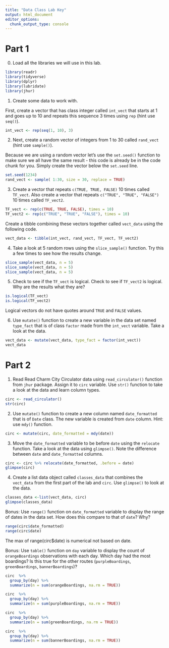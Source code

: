 ```yaml
---
title: "Data Class Lab Key"
output: html_document
editor_options: 
  chunk_output_type: console
---
```


# Part 1

0. Load all the libraries we will use in this lab. 

```r
library(readr)
library(tidyverse)
library(dplyr)
library(lubridate)
library(jhur)
```

1. Create some data to work with. 

First, create a vector that has class integer called `int_vect` that starts at 1 and goes up to 10 and repeats this sequence 3 times using `rep`  (hint use `seq()`).

```r
int_vect <- rep(seq(1, 10), 3)
```

2. Next, create a random vector of integers from 1 to 30 called `rand_vect` (hint use `sample()`).

Because we are using a random vector let's use the `set.seed()` function to make sure we all have the same result - this code is already be in the code chunk for you. Simply create the vector below the `set.seed` line.


```r
set.seed(1234)
rand_vect <- sample( 1:30, size = 30, replace = TRUE)
```

3. Create a vector that repeats `c(TRUE, TRUE, FALSE)` 10 times called `TF_vect`. Also create a vector that repeats `c("TRUE", "TRUE", "FALSE")` 10 times called `TF_vect2`.

```r
TF_vect <- rep(c(TRUE, TRUE, FALSE), times = 10)
TF_vect2 <- rep(c("TRUE", "TRUE", "FALSE"), times = 10)
```

Create a tibble combining these vectors together called `vect_data` using the following code.

```r
vect_data <- tibble(int_vect, rand_vect, TF_vect, TF_vect2)
```


4. Take a look at 5 random rows using the `slice_sample()` function. Try this a few times to see how the results change.
```r
slice_sample(vect_data, n = 5)
slice_sample(vect_data, n = 5)
slice_sample(vect_data, n = 5)
```

5. Check to see if the `TF_vect` is logical. Check to see if `TF_vect2` is logical. Why are the results what they are?
```r
is.logical(TF_vect)
is.logical(TF_vect2)
```

Logical vectors do not have quotes around `TRUE` and `FALSE` values.

6. Use `mutate()` function to create a new variable in the data set named `type_fact` that is of class `factor` made from the `int_vect` variable. Take a look at the data. 

```r
vect_data <- mutate(vect_data, type_fact = factor(int_vect))
vect_data
```



# Part 2

1. Read Read Charm City Circulator data using `read_circulator()` function from `jhur` package. Assign it to `circ` variable. Use `str()` function to take a look at the data and learn column types.

```r
circ <- read_circulator()
str(circ)
```

2. Use `mutate()` function to create a new column named `date_formatted` that is of `Date` class. The new variable is created from `date` column. Hint: use `mdy()` function.

```r
circ <- mutate(circ, date_formatted = mdy(date))
```

3. Move the `date_formatted` variable to be before `date` using the `relocate` function. Take a look at the data using `glimpse()`. Note the difference between `date` and `date_formatted` columns.  

```r
circ <- circ %>% relocate(date_formatted, .before = date)
glimpse(circ)
```

4. Create a list data object called `classes_data` that combines the `vect_data` from the first part of the lab and `circ`. Use `glimpse()` to look at the data.

```r
classes_data <-list(vect_data, circ)
glimpse(classes_data)
```

Bonus: Use `range()` function on `date_formatted` variable to display the range of dates in the data set. How does this compare to that of `date`? Why?

```r
range(circ$date_formatted)
range(circ$date)
```

The max of range(circ$date) is numerical not based on date.

Bonus: Use `table()` function on `day` variable to display the count of `orangeBoardings` observations with each day. Which day had the most boardings? Is this true for the other routes (`purpleBoardings`, `greenBoardings`, `bannerBoardings`)?

```r
circ  %>%
  group_by(day) %>% 
  summarize(n = sum(orangeBoardings, na.rm = TRUE))

circ  %>%
  group_by(day) %>% 
  summarize(n = sum(purpleBoardings, na.rm = TRUE))

circ  %>%
  group_by(day) %>% 
  summarize(n = sum(greenBoardings, na.rm = TRUE))

circ  %>%
  group_by(day) %>% 
  summarize(n = sum(bannerBoardings, na.rm = TRUE))
```
 

